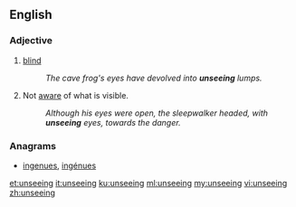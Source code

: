 ==English==

===Adjective===
{{en-adj|-}}

# [[blind]]
#: ''The cave frog's eyes have devolved into '''unseeing''' lumps.''
# Not [[aware]] of what is visible.
#: ''Although his eyes were open, the sleepwalker headed, with '''unseeing''' eyes, towards the danger.''

===Anagrams===
* [[ingenues#English|ingenues]], [[ingénues#English|ingénues]]

[[et:unseeing]]
[[it:unseeing]]
[[ku:unseeing]]
[[ml:unseeing]]
[[my:unseeing]]
[[vi:unseeing]]
[[zh:unseeing]]